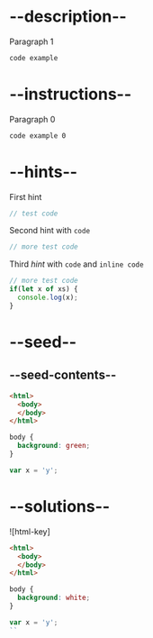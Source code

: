 # --description--

Paragraph 1

```html
code example
```

# --instructions--

Paragraph 0

```html
code example 0
```

# --hints--

First hint

```js
// test code
```

Second hint with <code>code</code>

```js
// more test code
```

Third *hint* with <code>code</code> and `inline code`

```js
// more test code
if(let x of xs) {
  console.log(x);
}
```

# --seed--

## --seed-contents--

```html
<html>
  <body>
  </body>
</html>
```

```css
body {
  background: green;
}
```

```js
var x = 'y';
```


# --solutions--

![html-key]

```html
<html>
  <body>
  </body>
</html>
```

```css
body {
  background: white;
}
```

```js
var x = 'y';
``

